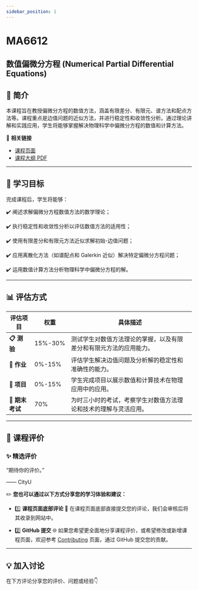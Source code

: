```yaml
---
sidebar_position: 1
---
```


# MA6612
## 数值偏微分方程 (Numerical Partial Differential Equations)

## **📘 简介**
本课程旨在教授偏微分方程的数值方法，涵盖有限差分、有限元、谱方法和配点方法等。课程重点是边值问题的近似方法，并进行稳定性和收敛性分析。通过理论讲解和实践应用，学生将能够掌握解决物理科学中偏微分方程的数值和计算方法。

🔗 **相关链接**
- [课程页面](https://www.cityu.edu.hk/catalogue/pg/202425/course/MA6612.htm)
- [课程大纲 PDF](https://www.cityu.edu.hk/catalogue/pg/202425/course/MA6612.pdf)

---

## **🎯 学习目标**

完成课程后，学生将能够：

✔️ 阐述求解偏微分方程数值方法的数学理论；

✔️ 执行稳定性和收敛性分析以评估数值方法的适用性；

✔️ 使用有限差分和有限元方法近似求解初始-边值问题；

✔️ 应用离散化方法（如谱配点和 Galerkin 近似）解决特定偏微分方程问题；

✔️ 运用数值计算方法分析物理科学中偏微分方程的解。

---

## **📊 评估方式**

| **评估项目**            | **权重** | **具体描述**                                                                                       |
|------------------------|---------|---------------------------------------------------------------------------------------------------|
| **📋 测验**             | 15%-30% | 测试学生对数值方法理论的掌握，以及有限差分和有限元方法的应用能力。                                            |
| **📂 作业**             | 0%-15%   | 评估学生解决边值问题及分析解的稳定性和准确性的能力。                                                      |
| **📂 项目**             | 0%-15%   | 学生完成项目以展示数值和计算技术在物理应用中的应用。                                                      |
| **📝 期末考试**         | 70%      | 为时三小时的考试，考察学生对数值方法理论和技术的理解与灵活应用。                                               |

---

## **💬 课程评价**

### ✨ **精选评价**
<div className={commentStyles.commentBox}>
    <p className={commentStyles.commentText}>
        “期待你的评价。”
    </p>
    <p className={commentStyles.commentAuthor}>—— CityU</p>
</div>

✏️ **您也可以通过以下方式分享您的学习体验和建议：**

- 1️⃣ **课程页面底部评论**
💬 在课程页面底部直接提交您的评论，我们会审核后将其收录到网站中。

- 2️⃣ **GitHub 提交**
🌐 如果您希望更全面地分享课程评价，或希望修改或新增课程页面，欢迎参考 [Contributing](/contributing) 页面，通过 GitHub 提交您的贡献。

---

## **💡 加入讨论**

在下方评论分享您的评价、问题或经验👇
<Utterances />